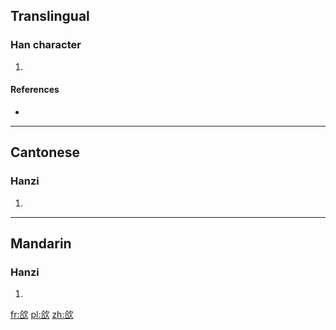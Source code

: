 ==Translingual==

===Han character===
{{Han char|rn=76|rad=欠|as=06|sn=10|four=8768<sub>2</sub>|canj=人口弓人 (ORNO)}}

# {{defn|Han|sort=欠06}}

====References====
* {{Han ref|kx=0567.290|dkj=16071|dj=0956.020|hdz=32138.180|uh=6B31|ud=27441|bh=D1F8|bd=53752}}

----

==Cantonese==

===Hanzi===
{{yue-hanzi|jyut=|y=hot3}}

# {{defn|lang=yue|sort=欠06}}

----

==Mandarin==

===Hanzi===
{{cmn-hanzi|pin=[[xià]] ([[xia4]])|wg=hsia<sup>4</sup>}}

# {{defn|lang=cmn|sort=欠06}}

[[fr:欱]]
[[pl:欱]]
[[zh:欱]]